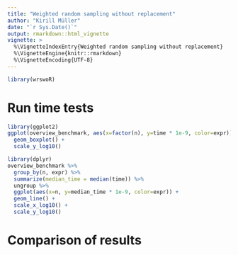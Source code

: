 ```yaml
---
title: "Weighted random sampling without replacement"
author: "Kirill Müller"
date: "`r Sys.Date()`"
output: rmarkdown::html_vignette
vignette: >
  %\VignetteIndexEntry{Weighted random sampling without replacement}
  %\VignetteEngine{knitr::rmarkdown}
  %\VignetteEncoding{UTF-8}
---
```



```r
library(wrswoR)
```

# Run time tests

```r
library(ggplot2)
ggplot(overview_benchmark, aes(x=factor(n), y=time * 1e-9, color=expr)) +
  geom_boxplot() +
  scale_y_log10()

library(dplyr)
overview_benchmark %>%
  group_by(n, expr) %>%
  summarize(median_time = median(time)) %>%
  ungroup %>%
  ggplot(aes(x=n, y=median_time * 1e-9, color=expr)) +
  geom_line() +
  scale_x_log10() +
  scale_y_log10()
```



# Comparison of results
